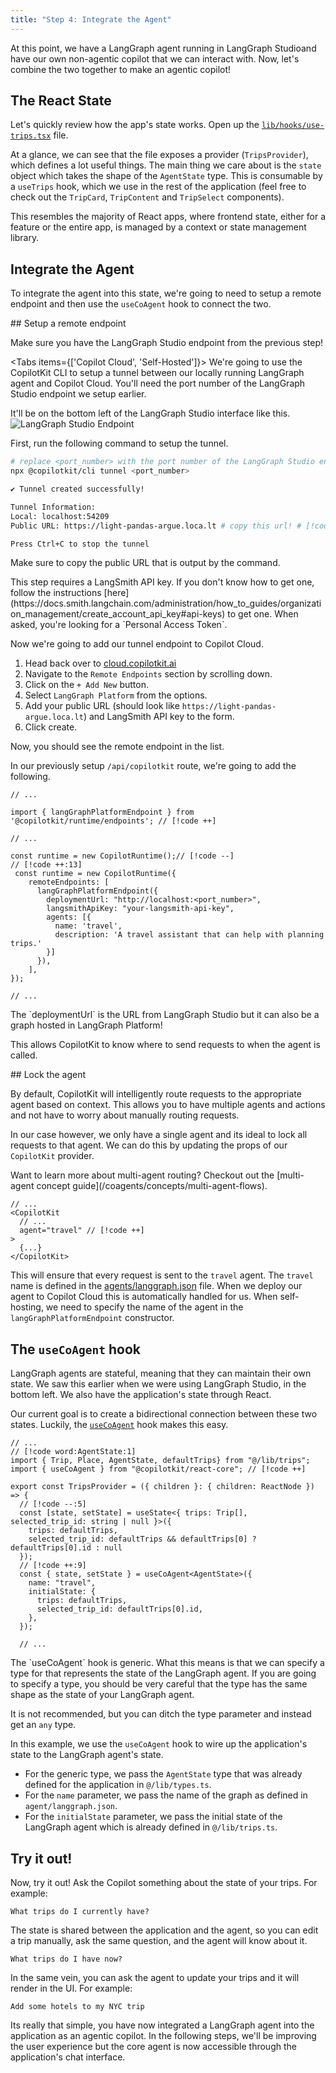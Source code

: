 ```yaml
---
title: "Step 4: Integrate the Agent"
---
```

At this point, we have a LangGraph agent running in LangGraph Studioand have our own non-agentic copilot that we can interact with. Now, let's 
combine the two together to make an agentic copilot!

## The React State

Let's quickly review how the app's state works. Open up the [`lib/hooks/use-trips.tsx`](https://github.com/CopilotKit/CopilotKit/blob/coagents-travel-tutorial-start/examples/coagents-travel/ui/lib/hooks/use-trips.tsx) file.

At a glance, we can see that the file exposes a provider (`TripsProvider`), which defines a lot useful things. The main thing we care about is the `state` object which takes the shape of the `AgentState` type. This is consumable by a `useTrips` hook, which we use in the rest of the application (feel free to check out the `TripCard`, 
`TripContent` and `TripSelect` components).

This resembles the majority of React apps, where frontend state, either for a feature or the entire app, is managed by a context or state management library.

## Integrate the Agent

To integrate the agent into this state, we're going to need to setup a remote endpoint and then use the `useCoAgent` hook to connect the two.

<Steps>
<Step>
## Setup a remote endpoint

Make sure you have the LangGraph Studio endpoint from the previous step!

<Tabs items={['Copilot Cloud', 'Self-Hosted']}>
<Tab value="Copilot Cloud">
We're going to use the CopilotKit CLI to setup a tunnel between our locally running LangGraph agent and Copilot Cloud. You'll 
need the port number of the LangGraph Studio endpoint we setup earlier.

<Callout title="Looking for the port number?">
It'll be on the bottom left of the LangGraph Studio interface like this.

<Frame>
  <img src="/images/coagents/tutorials/ai-travel-app/lgs-endpoint.png" alt="LangGraph Studio Endpoint" />
</Frame>

</Callout>

First, run the following command to setup the tunnel.

```bash
# replace <port_number> with the port number of the LangGraph Studio endpoint
npx @copilotkit/cli tunnel <port_number> 

✔ Tunnel created successfully!

Tunnel Information:
Local: localhost:54209
Public URL: https://light-pandas-argue.loca.lt # copy this url! # [!code highlight]

Press Ctrl+C to stop the tunnel
```

Make sure to copy the public URL that is output by the command.

<Callout>
This step requires a LangSmith API key. If you don't know how to get one, follow the instructions 
[here](https://docs.smith.langchain.com/administration/how_to_guides/organization_management/create_account_api_key#api-keys)
to get one. When asked, you're looking for a `Personal Access Token`.
</Callout>


Now we're going to add our tunnel endpoint to Copilot Cloud. 

1. Head back over to [cloud.copilotkit.ai](https://cloud.copilotkit.ai)
2. Navigate to the `Remote Endpoints` section by scrolling down.
3. Click on the `+ Add New` button.
3. Select `LangGraph Platform` from the options.
4. Add your public URL (should look like `https://light-pandas-argue.loca.lt`) and LangSmith API key to the form.
5. Click create.

Now, you should see the remote endpoint in the list.

</Tab>
<Tab value="Self-Hosted">

In our previously setup `/api/copilotkit` route, we're going to add the following.

```tsx title="ui/app/api/copilotkit/route.ts"
// ...

import { langGraphPlatformEndpoint } from '@copilotkit/runtime/endpoints'; // [!code ++]

// ...

const runtime = new CopilotRuntime();// [!code --]
// [!code ++:13]
 const runtime = new CopilotRuntime({
    remoteEndpoints: [
      langGraphPlatformEndpoint({
        deploymentUrl: "http://localhost:<port_number>",
        langsmithApiKey: "your-langsmith-api-key",
        agents: [{ 
          name: 'travel', 
          description: 'A travel assistant that can help with planning trips.' 
        }]
      }),
    ],
});

// ...
```

<Callout>
The `deploymentUrl` is the URL from LangGraph Studio but it can also be a graph hosted in LangGraph Platform!
</Callout>
</Tab>
</Tabs>

This allows CopilotKit to know where to send requests to when the agent is called.

</Step>
<Step>
## Lock the agent

By default, CopilotKit will intelligently route requests to the appropriate agent based on context. This allows 
you to have multiple agents and actions and not have to worry about manually routing requests.

In our case however, we only have a single agent and its ideal to lock all requests to that agent. We can do this
by updating the props of our `CopilotKit` provider.

<Callout>
Want to learn more about multi-agent routing? Checkout out the [multi-agent concept guide](/coagents/concepts/multi-agent-flows).
</Callout>

```tsx title="ui/app/page.tsx"
// ...
<CopilotKit
  // ...
  agent="travel" // [!code ++]
>
  {...}
</CopilotKit>
```

This will ensure that every request is sent to the `travel` agent. The `travel` name is defined in the [agents/langgraph.json](https://github.com/CopilotKit/CopilotKit/blob/main/examples/coagents-travel/agent/langgraph.json)
file. When we deploy our agent to Copilot Cloud this is automatically handled for us. When self-hosting, we need to specify the name of the agent in the `langGraphPlatformEndpoint` constructor.
</Step>
<Step>

## The `useCoAgent` hook

LangGraph agents are stateful, meaning that they can maintain their own state. We saw this earlier when we were using LangGraph Studio, in the bottom left. We
also have the application's state through React.

Our current goal is to create a bidirectional connection between these two states. Luckily, the [`useCoAgent`](/reference/hooks/useCoAgent) hook makes this easy.

```tsx title="ui/lib/hooks/use-trips.tsx" {3,8-11}
// ...
// [!code word:AgentState:1]
import { Trip, Place, AgentState, defaultTrips} from "@/lib/trips"; 
import { useCoAgent } from "@copilotkit/react-core"; // [!code ++]

export const TripsProvider = ({ children }: { children: ReactNode }) => {
  // [!code --:5]
  const [state, setState] = useState<{ trips: Trip[], selected_trip_id: string | null }>({ 
    trips: defaultTrips, 
    selected_trip_id: defaultTrips && defaultTrips[0] ? defaultTrips[0].id : null 
  });
  // [!code ++:9]
  const { state, setState } = useCoAgent<AgentState>({
    name: "travel",
    initialState: {
      trips: defaultTrips,
      selected_trip_id: defaultTrips[0].id,
    },
  });

  // ...
```

<Callout>
The `useCoAgent` hook is generic. What this means is that we can specify a type for that represents the state of the LangGraph agent.
If you are going to specify a type, you should be very careful that the type has the same shape as the state of your LangGraph agent.

It is not recommended, but you can ditch the type parameter and instead get an `any` type.
</Callout>

In this example, we use the `useCoAgent` hook to wire up the application's state to the LangGraph agent's state.
- For the generic type, we pass the `AgentState` type that was already defined for the application in `@/lib/types.ts`.
- For the `name` parameter, we pass the name of the graph as defined in `agent/langgraph.json`.
- For the `initialState` parameter, we pass the initial state of the LangGraph agent which is already defined in `@/lib/trips.ts`.
</Step>
</Steps>

## Try it out!

Now, try it out! Ask the Copilot something about the state of your trips. For example:

```
What trips do I currently have?
```

The state is shared between the application and the agent, so you can edit a trip manually, ask the same question,
and the agent will know about it.

```
What trips do I have now?
```

In the same vein, you can ask the agent to update your trips and it will render in the UI. For example:

```
Add some hotels to my NYC trip
```

Its really that simple, you have now integrated a LangGraph agent into the application as an agentic copilot. In the following 
steps, we'll be improving the user experience but the core agent is now accessible through the application's chat interface.


